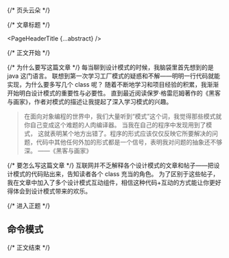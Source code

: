 
{/* 页头云朵 */}

<PageHeaderCloud />

{/* 文章标题 */}

<PageHeaderTitle {...abstract} />

{/* 正文开始 */}

<Article>

{/* 为什么要写这篇文章 */}
每当聊到设计模式的时候，我脑袋里首先想到的是 java 这门语言。
联想到第一次学习工厂模式的疑惑和不解——明明一行代码就能实现，为什么要多写几个 class 呢？
随着不断地学习和项目经验的积累，我渐渐开始明白设计模式的重要性与必要性。
直到最近阅读保罗·格雷厄姆著作的《黑客与画家》，作者对模式的描述让我提起了深入学习模式的兴趣。

> 在面向对象编程的世界中，我们大量听到“模式”这个词，我觉得那些模式就你自己变成这个难题的人肉编译器。
> 当我在自己的程序中发现用到了模式，
> 这就表明某个地方出错了。程序的形式应该仅仅反映它所要解决的问题，代码中其他任何外加的形式都是一个信号，表明我对问题的抽象还不够深。
> ——《黑客与画家》

{/* 要怎么写这篇文章 */}
互联网并不乏解释各个设计模式的文章和帖子——把设计模式的代码贴出来，告知读者各个 class 充当的角色。
为了区别于这些帖子，我在文章中加入了多个设计模式互动组件，相信这种代码+互动的方式能让你更好得体会到设计模式带来的欢乐。

{/* 进入正题 */}

# 命令模式

</Article>

{/* 正文结束 */}
